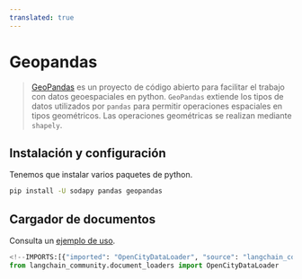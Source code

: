 ```yaml
---
translated: true
---
```


# Geopandas

>[GeoPandas](https://geopandas.org/) es un proyecto de código abierto para facilitar el trabajo
> con datos geoespaciales en python. `GeoPandas` extiende los tipos de datos utilizados por
> `pandas` para permitir operaciones espaciales en tipos geométricos.
> Las operaciones geométricas se realizan mediante `shapely`.

## Instalación y configuración

Tenemos que instalar varios paquetes de python.

```bash
pip install -U sodapy pandas geopandas
```

## Cargador de documentos

Consulta un [ejemplo de uso](/docs/integrations/document_loaders/geopandas).

```python
<!--IMPORTS:[{"imported": "OpenCityDataLoader", "source": "langchain_community.document_loaders", "docs": "https://api.python.langchain.com/en/latest/document_loaders/langchain_community.document_loaders.open_city_data.OpenCityDataLoader.html", "title": "Geopandas"}]-->
from langchain_community.document_loaders import OpenCityDataLoader
```
